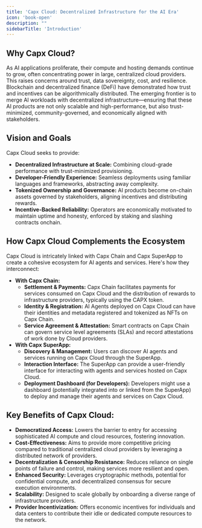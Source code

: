 ```yaml
---
title: 'Capx Cloud: Decentralized Infrastructure for the AI Era'
icon: 'book-open'
description: ""
sidebarTitle: 'Introduction'
---
```


## Why Capx Cloud?

As AI applications proliferate, their compute and hosting demands continue to grow, often concentrating power in large, centralized cloud providers. This raises concerns around trust, data sovereignty, cost, and resilience. Blockchain and decentralized finance (DeFi) have demonstrated how trust and incentives can be algorithmically distributed. The emerging frontier is to merge AI workloads with decentralized infrastructure—ensuring that these AI products are not only scalable and high-performance, but also trust-minimized, community-governed, and economically aligned with stakeholders.

## Vision and Goals

Capx Cloud seeks to provide:
*   **Decentralized Infrastructure at Scale:** Combining cloud-grade performance with trust-minimized provisioning.
*   **Developer-Friendly Experience:** Seamless deployments using familiar languages and frameworks, abstracting away complexity.
*   **Tokenized Ownership and Governance:** AI products become on-chain assets governed by stakeholders, aligning incentives and distributing rewards.
*   **Incentive-Backed Reliability:** Operators are economically motivated to maintain uptime and honesty, enforced by staking and slashing contracts onchain.

## How Capx Cloud Complements the Ecosystem

Capx Cloud is intricately linked with Capx Chain and Capx SuperApp to create a cohesive ecosystem for AI agents and services. Here's how they interconnect:

*   **With Capx Chain:**
    *   **Settlement & Payments:** Capx Chain facilitates payments for services consumed on Capx Cloud and the distribution of rewards to infrastructure providers, typically using the CAPX token.
    *   **Identity & Registration:** AI Agents deployed on Capx Cloud can have their identities and metadata registered and tokenized as NFTs on Capx Chain.
    *   **Service Agreement & Attestation:** Smart contracts on Capx Chain can govern service level agreements (SLAs) and record attestations of work done by Cloud providers.
*   **With Capx SuperApp:**
    *   **Discovery & Management:** Users can discover AI agents and services running on Capx Cloud through the SuperApp.
    *   **Interaction Interface:** The SuperApp can provide a user-friendly interface for interacting with agents and services hosted on Capx Cloud.
    *   **Deployment Dashboard (for Developers):** Developers might use a dashboard (potentially integrated into or linked from the SuperApp) to deploy and manage their agents and services on Capx Cloud.

## Key Benefits of Capx Cloud:

*   **Democratized Access:** Lowers the barrier to entry for accessing sophisticated AI compute and cloud resources, fostering innovation.
*   **Cost-Effectiveness:** Aims to provide more competitive pricing compared to traditional centralized cloud providers by leveraging a distributed network of providers.
*   **Decentralization & Censorship Resistance:** Reduces reliance on single points of failure and control, making services more resilient and open.
*   **Enhanced Security:** Leverages cryptographic methods, potential for confidential compute, and decentralized consensus for secure execution environments.
*   **Scalability:** Designed to scale globally by onboarding a diverse range of infrastructure providers.
*   **Provider Incentivization:** Offers economic incentives for individuals and data centers to contribute their idle or dedicated compute resources to the network.
